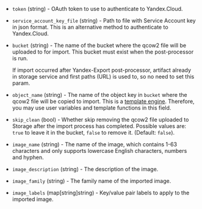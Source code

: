 <!-- Code generated from the comments of the Config struct in post-processor/yandex-import/post-processor.go; DO NOT EDIT MANUALLY -->

- `token` (string) - OAuth token to use to authenticate to Yandex.Cloud.

- `service_account_key_file` (string) - Path to file with Service Account key in json format. This
  is an alternative method to authenticate to Yandex.Cloud.

- `bucket` (string) - The name of the bucket where the qcow2 file will be uploaded to for import.
  This bucket must exist when the post-processor is run.
  
  If import occurred after Yandex-Export post-processor, artifact already
  in storage service and first paths (URL) is used to, so no need to set this param.

- `object_name` (string) - The name of the object key in `bucket` where the qcow2 file will be copied to import.
  This is a [template engine](/docs/templates/engine).
  Therefore, you may use user variables and template functions in this field.

- `skip_clean` (bool) - Whether skip removing the qcow2 file uploaded to Storage
  after the import process has completed. Possible values are: `true` to
  leave it in the bucket, `false` to remove it. (Default: `false`).

- `image_name` (string) - The name of the image, which contains 1-63 characters and only
  supports lowercase English characters, numbers and hyphen.

- `image_description` (string) - The description of the image.

- `image_family` (string) - The family name of the imported image.

- `image_labels` (map[string]string) - Key/value pair labels to apply to the imported image.
